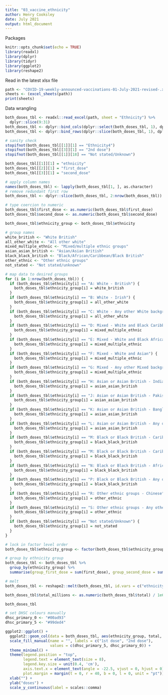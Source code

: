 ```yaml
---
title: "03_vaccine_ethnicity"
author: Henry Cooksley
date: July 2021
output: html_document
---
```

Packages
```r
knitr::opts_chunk$set(echo = TRUE)
library(readxl)
library(dplyr)
library(tidyr)
library(ggplot2)
library(reshape2)
```

Read in the latest xlsx file
```r
path <- "COVID-19-weekly-announced-vaccinations-01-July-2021-revised-.xlsx"
sheets <- (excel_sheets(path))
print(sheets)
```

Data wrangling
```r
both_doses_tbl <- readxl::read_excel(path, sheet = "Ethnicity") %>% 
  dplyr::slice(9:31)
both_doses_tbl <- dplyr::bind_cols(dplyr::select(both_doses_tbl, 1), dplyr::select(both_doses_tbl, 3:4))
both_doses_tbl <- dplyr::bind_rows(dplyr::slice(both_doses_tbl, 1), dplyr::slice(both_doses_tbl, 5:21))

# sanity check
stopifnot(both_doses_tbl[[1]][1] == "Ethnicity4")
stopifnot(both_doses_tbl[[3]][1] == "2nd dose")
stopifnot(both_doses_tbl[[1]][18] == "Not stated/Unknown")

both_doses_tbl[[1]][1] = "ethnicity"
both_doses_tbl[[2]][1] = "first_dose"
both_doses_tbl[[3]][1] = "second_dose"

# apply column names
names(both_doses_tbl) <- lapply(both_doses_tbl[1, ], as.character)
# remove redundant first row
both_doses_tbl <- dplyr::slice(both_doses_tbl, 2:nrow(both_doses_tbl))

# type coercion to numeric
both_doses_tbl$first_dose <- as.numeric(both_doses_tbl$first_dose)
both_doses_tbl$second_dose <- as.numeric(both_doses_tbl$second_dose)

both_doses_tbl$ethnicity_group <- both_doses_tbl$ethnicity

# group names
white_british <- "White British"
all_other_white <- "All other white"
mixed_multiple_ethnic <- "Mixed/multiple ethnic groups"
asian_asian_british <- "Asian/Asian British"
black_black_british <- "Black/African/Caribbean/Black British"
other_ethnic <- "Other ethnic groups"
not_stated <- "Not stated/unknown"

# map data to desired groups
for (i in 1:nrow(both_doses_tbl)) {
  if (both_doses_tbl$ethnicity[i] == "A: White - British") {
    both_doses_tbl$ethnicity_group[i] = white_british
  }
  if (both_doses_tbl$ethnicity[i] == "B: White - Irish") {
    both_doses_tbl$ethnicity_group[i] = all_other_white
  }
  if (both_doses_tbl$ethnicity[i] == "C: White - Any other White background") {
    both_doses_tbl$ethnicity_group[i] = all_other_white
  }
  if (both_doses_tbl$ethnicity[i] == "D: Mixed - White and Black Caribbean") {
    both_doses_tbl$ethnicity_group[i] = mixed_multiple_ethnic
  }
  if (both_doses_tbl$ethnicity[i] == "E: Mixed - White and Black African") {
    both_doses_tbl$ethnicity_group[i] = mixed_multiple_ethnic
  }
  if (both_doses_tbl$ethnicity[i] == "F: Mixed - White and Asian") {
    both_doses_tbl$ethnicity_group[i] = mixed_multiple_ethnic
  }
  if (both_doses_tbl$ethnicity[i] == "G: Mixed - Any other Mixed background") {
    both_doses_tbl$ethnicity_group[i] = mixed_multiple_ethnic
  }
  if (both_doses_tbl$ethnicity[i] == "H: Asian or Asian British - Indian") {
    both_doses_tbl$ethnicity_group[i] = asian_asian_british
  }
  if (both_doses_tbl$ethnicity[i] == "J: Asian or Asian British - Pakistani") {
    both_doses_tbl$ethnicity_group[i] = asian_asian_british
  }
  if (both_doses_tbl$ethnicity[i] == "K: Asian or Asian British - Bangladeshi") {
    both_doses_tbl$ethnicity_group[i] = asian_asian_british
  }
  if (both_doses_tbl$ethnicity[i] == "L: Asian or Asian British - Any other Asian background") {
    both_doses_tbl$ethnicity_group[i] = asian_asian_british
  }
  if (both_doses_tbl$ethnicity[i] == "M: Black or Black British - Caribbean") {
    both_doses_tbl$ethnicity_group[i] = black_black_british
  }
  if (both_doses_tbl$ethnicity[i] == "M: Black or Black British - Caribbean") {
    both_doses_tbl$ethnicity_group[i] = black_black_british
  }
  if (both_doses_tbl$ethnicity[i] == "N: Black or Black British - African") {
    both_doses_tbl$ethnicity_group[i] = black_black_british
  }
  if (both_doses_tbl$ethnicity[i] == "P: Black or Black British - Any other Black background") {
    both_doses_tbl$ethnicity_group[i] = black_black_british
  }
  if (both_doses_tbl$ethnicity[i] == "R: Other ethnic groups - Chinese") {
    both_doses_tbl$ethnicity_group[i] = other_ethnic
  }
  if (both_doses_tbl$ethnicity[i] == "S: Other ethnic groups - Any other ethnic group") {
    both_doses_tbl$ethnicity_group[i] = other_ethnic
  }
  if (both_doses_tbl$ethnicity[i] == "Not stated/Unknown") {
    both_doses_tbl$ethnicity_group[i] = not_stated
  }
}

# lock in factor level order
both_doses_tbl$ethnicity_group <- factor(both_doses_tbl$ethnicity_group, levels = unique(both_doses_tbl$ethnicity_group))

# group by ethnicity group
both_doses_tbl <- both_doses_tbl %>% 
  group_by(ethnicity_group) %>% 
  summarise(group_first_dose = sum(first_dose), group_second_dose = sum(second_dose))

# melt
both_doses_tbl <- reshape2::melt(both_doses_tbl, id.vars = c("ethnicity_group"), variable.name = "dose", value.name = "total")

both_doses_tbl$total_millions <- as.numeric(both_doses_tbl$total) / 1e6

both_doses_tbl
```

```r
# set DHSC colours manually
dhsc_primary_0 <- "#00ad93"
dhsc_primary_5 <- "#99ded4"

ggplot2::ggplot() +
  ggplot2::geom_col(data = both_doses_tbl, aes(ethnicity_group, total, fill = dose), position_dodge()) +
  scale_fill_manual(name = "", labels = c("1st dose", "2nd dose"), 
                    values = c(dhsc_primary_5, dhsc_primary_0)) + 
  theme_minimal() +
  theme(legend.position = "top", 
        legend.text = element_text(size = 8), 
        legend.key.size = unit(0.4, 'cm'),
        axis.text.x = element_text(angle = -22.5, vjust = 0, hjust = 0),
        plot.margin = margin(t = 0, r = 40, b = 0, l = 0, unit = "pt")) +
  xlab("") +
  ylab("doses") + 
  scale_y_continuous(label = scales::comma)
```



